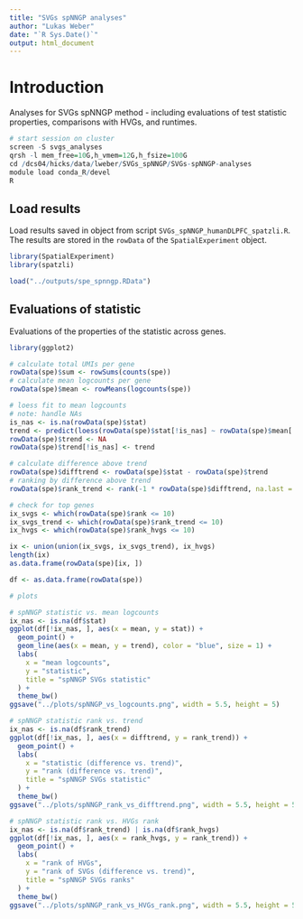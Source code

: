 ```yaml
---
title: "SVGs spNNGP analyses"
author: "Lukas Weber"
date: "`R Sys.Date()`"
output: html_document
---
```


# Introduction

Analyses for SVGs spNNGP method - including evaluations of test statistic properties, comparisons with HVGs, and runtimes.

```r
# start session on cluster
screen -S svgs_analyses
qrsh -l mem_free=10G,h_vmem=12G,h_fsize=100G
cd /dcs04/hicks/data/lweber/SVGs_spNNGP/SVGs-spNNGP-analyses
module load conda_R/devel
R
```


## Load results

Load results saved in object from script `SVGs_spNNGP_humanDLPFC_spatzli.R`. The results are stored in the `rowData` of the `SpatialExperiment` object.

```r
library(SpatialExperiment)
library(spatzli)

load("../outputs/spe_spnngp.RData")
```


## Evaluations of statistic

Evaluations of the properties of the statistic across genes.

```r
library(ggplot2)
```

```r
# calculate total UMIs per gene
rowData(spe)$sum <- rowSums(counts(spe))
# calculate mean logcounts per gene
rowData(spe)$mean <- rowMeans(logcounts(spe))

# loess fit to mean logcounts
# note: handle NAs
is_nas <- is.na(rowData(spe)$stat)
trend <- predict(loess(rowData(spe)$stat[!is_nas] ~ rowData(spe)$mean[!is_nas]))
rowData(spe)$trend <- NA
rowData(spe)$trend[!is_nas] <- trend

# calculate difference above trend
rowData(spe)$difftrend <- rowData(spe)$stat - rowData(spe)$trend
# ranking by difference above trend
rowData(spe)$rank_trend <- rank(-1 * rowData(spe)$difftrend, na.last = "keep")

# check for top genes
ix_svgs <- which(rowData(spe)$rank <= 10)
ix_svgs_trend <- which(rowData(spe)$rank_trend <= 10)
ix_hvgs <- which(rowData(spe)$rank_hvgs <= 10)

ix <- union(union(ix_svgs, ix_svgs_trend), ix_hvgs)
length(ix)
as.data.frame(rowData(spe)[ix, ])
```

```r
df <- as.data.frame(rowData(spe))

# plots

# spNNGP statistic vs. mean logcounts
ix_nas <- is.na(df$stat)
ggplot(df[!ix_nas, ], aes(x = mean, y = stat)) + 
  geom_point() + 
  geom_line(aes(x = mean, y = trend), color = "blue", size = 1) + 
  labs(
    x = "mean logcounts", 
    y = "statistic", 
    title = "spNNGP SVGs statistic"
  ) + 
  theme_bw()
ggsave("../plots/spNNGP_vs_logcounts.png", width = 5.5, height = 5)

# spNNGP statistic rank vs. trend
ix_nas <- is.na(df$rank_trend)
ggplot(df[!ix_nas, ], aes(x = difftrend, y = rank_trend)) + 
  geom_point() + 
  labs(
    x = "statistic (difference vs. trend)", 
    y = "rank (difference vs. trend)", 
    title = "spNNGP SVGs statistic"
  ) + 
  theme_bw()
ggsave("../plots/spNNGP_rank_vs_difftrend.png", width = 5.5, height = 5)

# spNNGP statistic rank vs. HVGs rank
ix_nas <- is.na(df$rank_trend) | is.na(df$rank_hvgs)
ggplot(df[!ix_nas, ], aes(x = rank_hvgs, y = rank_trend)) + 
  geom_point() + 
  labs(
    x = "rank of HVGs", 
    y = "rank of SVGs (difference vs. trend)", 
    title = "spNNGP SVGs ranks"
  ) + 
  theme_bw()
ggsave("../plots/spNNGP_rank_vs_HVGs_rank.png", width = 5.5, height = 5)
```



